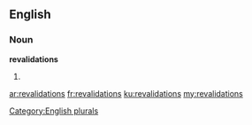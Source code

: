 ==English==

===Noun===
'''revalidations'''

# {{plural of|[[revalidation]]}}

[[Category:English plurals]]

[[ar:revalidations]]
[[fr:revalidations]]
[[ku:revalidations]]
[[my:revalidations]]